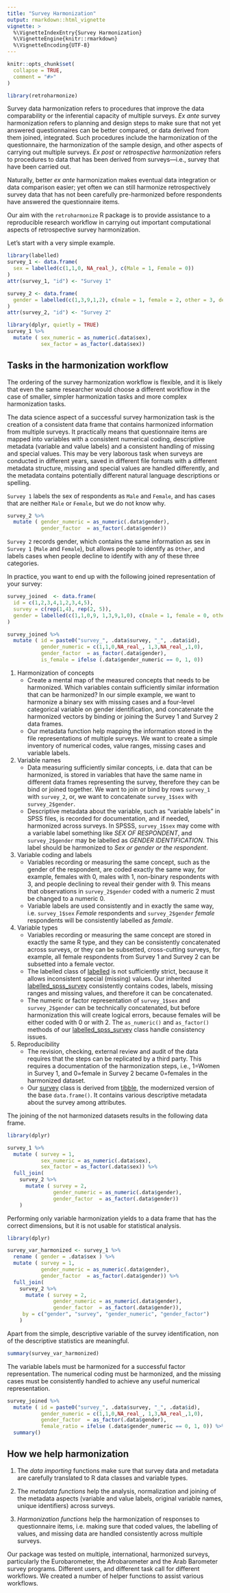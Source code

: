 ```yaml
---
title: "Survey Harmonization"
output: rmarkdown::html_vignette
vignette: >
  %\VignetteIndexEntry{Survey Harmonization}
  %\VignetteEngine{knitr::rmarkdown}
  %\VignetteEncoding{UTF-8}
---
```


```r
knitr::opts_chunk$set(
  collapse = TRUE,
  comment = "#>"
)
```

```r
library(retroharmonize)
```

Survey data harmonization refers to procedures that improve the data comparability or the inferential capacity of multiple surveys. *Ex ante* survey harmonization refers to planning and design steps to make sure that not yet answered questionnaires can be better compared, or data derived from them joined, integrated. Such procedures include the harmonization of the questionnaire, the harmonization of the sample design, and other aspects of carrying out multiple surveys. *Ex post* or *retrospective harmonization* refers to procedures to data that has been derived from surveys---i.e., survey that have been carried out. 

Naturally, better *ex ante* harmonization makes eventual data integration or data comparison easier; yet often we can still harmonize retrospectively survey data that has not been carefully pre-harmonized before respondents have answered the questionnaire items.

Our aim with the `retroharmonize` R package is to provide assistance to a reproducible research workflow in carrying out important computational aspects of retrospective survey harmonization. 

Let's start with a very simple example.

```r
library(labelled)
survey_1 <- data.frame(
  sex = labelled(c(1,1,0, NA_real_), c(Male = 1, Female = 0))
)
attr(survey_1, "id") <- "Survey 1"

survey_2 <- data.frame(
  gender = labelled(c(1,3,9,1,2), c(male = 1, female = 2, other = 3, declined = 9))
)
attr(survey_2, "id") <- "Survey 2"
```


```r
library(dplyr, quietly = TRUE)
survey_1 %>%
  mutate ( sex_numeric = as_numeric(.data$sex), 
           sex_factor = as_factor(.data$sex))
```

## Tasks in the harmonization workflow

The ordering of the survey harmonization workflow is flexible, and it is likely that even the same researcher would choose a different workflow in the case of smaller, simpler harmonization tasks and more complex harmonization tasks.

The data science aspect of a successful survey harmonization task is the creation of a consistent data frame that contains harmonized information from multiple surveys. It practically means that questionnaire items are mapped into variables with a consistent numerical coding, descriptive metadata (variable and value labels) and a consistent handling of missing and special values. This may be very laborous task when surveys are conducted in different years, saved in different file formats with a different metadata structure, missing and special values are handled differently, and the metadata contains potentially different natural language descriptions or spelling.

`Survey 1` labels the sex of respondents as `Male` and `Female`, and has cases that are neither `Male` or `Female`, but we do not know why.

```r
survey_2 %>%
  mutate ( gender_numeric = as_numeric(.data$gender), 
           gender_factor  = as_factor(.data$gender))
```

`Survey 2` records gender, which contains the same information as sex in `Survey 1` (`Male` and `Female`), but allows people to identify as `Other`, and labels cases when people decline to identify with any of these three categories.

In practice, you want to end up with the following joined representation of your survey:

```r
survey_joined  <- data.frame(
  id = c(1,2,3,4,1,2,3,4,5),
  survey = c(rep(1,4), rep(2, 5)),
  gender = labelled(c(1,1,0,9, 1,3,9,1,0), c(male = 1, female = 0, other = 3, declined = 9))
)

survey_joined %>%
  mutate ( id = paste0("survey_", .data$survey, "_", .data$id),
           gender_numeric = c(1,1,0,NA_real_, 1,3,NA_real_,1,0), 
           gender_factor  = as_factor(.data$gender), 
           is_female = ifelse (.data$gender_numeric == 0, 1, 0))
```


1.  Harmonization of concepts
    *  Create a mental map of the measured concepts that needs to be harmonized. Which variables contain sufficiently similar information that can be harmonized? In our simple example, we want to harmonize a binary sex with missing cases and a four-level categorical variable on gender identification, and concatenate the harmonized vectors by binding or joining the Survey 1 and Survey 2 data frames.
    *  Our metadata function help mapping the information stored in the file representations of multiple surveys. We want to create a simple inventory of numerical codes, value ranges, missing cases and variable labels.
2.  Variable names
    *  Data measuring sufficiently similar concepts, i.e. data that can be harmonized, is stored in variables that have the same name in different data frames representing the survey, therefore they can be bind or joined together. We want to join or bind by rows `survey_1` with `survey_2`, or, we want to concatenate `survey_1$sex` with `survey_2$gender`.
    *  Descriptive metadata about the variable, such as "variable labels" in SPSS files, is recorded for documentation, and if needed, harmonized across surveys. In SPSSS,  `survey_1$sex` may come with a variable label something like *SEX OF RESPONDENT*, and `survey_2$gender` may be labelled as *GENDER IDENTIFICATION*. This label should be harmonized to *Sex or gender or the respondent*. 
3.  Variable coding and labels
    * Variables recording or measuring the same concept, such as the gender of the respondent, are coded exactly the same way, for example, females with 0, males with 1, non-binary respondents with 3, and people declining to reveal their gender with 9. This means that observations in `survey_2$gender` coded with a numeric 2 must be changed to a numeric 0.
    * Variable labels are used consistently and in exactly the same way, i.e. `survey_1$sex` *Female* respondents and `survey_2$gender` *female* respondents will be consistently labelled as *female*.
4.  Variable types
    * Variables recording or measuring the same concept are stored in exactly the same R type, and they can be consistently concatenated across surveys, or they can be subsetted, cross-cutting surveys, for example, all female respondents from Survey 1 and Survey 2 can be subsetted into a female vector.
    * The labelled class of [labelled](https://cran.r-project.org/web/packages/labelled/vignettes/intro_labelled.html) is not sufficiently strict, because it allows inconsistent special (missing) values.  Our inherited [labelled_spss_survey](https://retroharmonize.dataobservatory.eu/reference/labelled_spss_survey.html) consistently contains codes, labels, missing ranges and missing values, and therefore it can be concatenated.
    * The numeric or factor representation of `survey_1$sex` and `survey_2$gender` can be technically concatenated, but before harmonization this will create logical errors, because females will be either coded with 0 or with 2. The `as_numeric()` and `as_factor()` methods of our [labelled_spss_survey](https://retroharmonize.dataobservatory.eu/reference/labelled_spss_survey.html)  class handle consistency issues.
5.  Reproducibility
    * The revision, checking, external review and audit of the data requires that the steps can be replicated by a third party. This requires a documentation of the harmonization steps, i.e., 1=Women in Survey 1, and 0=female in Survey 2 became 0=females in the harmonized dataset.
    * Our [survey](https://retroharmonize.dataobservatory.eu/reference/survey.html) class is derived from [tibble](https://tibble.tidyverse.org/), the modernized version of the base `data.frame()`. It contains various descriptive metadata about the survey among attributes.
    
The joining of the not harmonized datasets results in the following data frame.
    
```r
library(dplyr)

survey_1 %>%
  mutate ( survey = 1, 
           sex_numeric = as_numeric(.data$sex), 
           sex_factor = as_factor(.data$sex)) %>%
  full_join( 
    survey_2 %>%
      mutate ( survey = 2, 
               gender_numeric = as_numeric(.data$gender), 
               gender_factor  = as_factor(.data$gender))
    )

```  
    
Performing only variable harmonization yields to a data frame that has the correct dimensions, but it is not usable for statistical analysis. 

    
```r
library(dplyr)

survey_var_harmonized <- survey_1 %>%
  rename ( gender = .data$sex ) %>%
  mutate ( survey = 1, 
           gender_numeric = as_numeric(.data$gender), 
           gender_factor  = as_factor(.data$gender)) %>%
  full_join( 
    survey_2 %>%
      mutate ( survey = 2, 
               gender_numeric = as_numeric(.data$gender), 
               gender_factor  = as_factor(.data$gender)), 
     by = c("gender", "survey", "gender_numeric", "gender_factor")
    )

```      

Apart from the simple, descriptive variable of the survey identification, non of the descriptive statistics are meaningful.    

```r
summary(survey_var_harmonized)
```
The variable labels must be harmonized for a successful factor representation.  The numerical coding must be harmonized, and the missing cases must be consistently handled to achieve any useful numerical representation. 

```r
survey_joined %>%
  mutate ( id = paste0("survey_", .data$survey, "_", .data$id),
           gender_numeric = c(1,1,0,NA_real_, 1,3,NA_real_,1,0), 
           gender_factor  = as_factor(.data$gender), 
           female_ratio = ifelse (.data$gender_numeric == 0, 1, 0)) %>%
  summary()
```
## How we help harmonization

1. The *data importing* functions make sure that survey data and metadata are carefully translated to R data classes and variable types.  

2. The *metadata functions* help the analysis, normalization and joining of the metadata aspects (variable and value labels, original variable names, unique identifiers) across surveys.

3. *Harmonization functions* help the harmonization of responses to questionnaire items, i.e. making sure that coded values, the labelling of values, and missing data are handled consistently across multiple surveys.

Our package was tested on multiple, international, harmonized surveys, particularly the Eurobarometer, the Afrobarometer and the Arab Barometer survey programs. Different users, and different task call for different workflows.  We created a number of helper functions to assist various workflows.  

